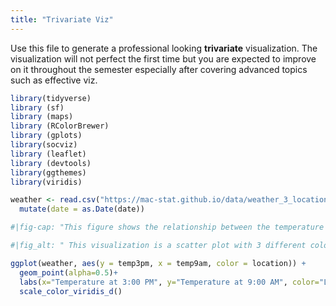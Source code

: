 ```yaml
---
title: "Trivariate Viz"
---
```


Use this file to generate a professional looking **trivariate** visualization.  The visualization will not perfect the first time but you are expected to improve on it throughout the semester especially after covering advanced topics such as effective viz.

```r
library(tidyverse)
library (sf)
library (maps)
library (RColorBrewer)
library (gplots)
library(socviz)
library (leaflet)
library (devtools)
library(ggthemes)
library(viridis)
```

```r
weather <- read.csv("https://mac-stat.github.io/data/weather_3_locations.csv") |> 
  mutate(date = as.Date(date))  
```


```r
#|fig-cap: "This figure shows the relationship between the temperature at 9:00 AM and 3:00 PM in the 3 locations; Hobart, Uluru, and Wollogong. The x-axis shows the temperature at 3:00 pm, y-axis shows the temperature at 9:00 am, and the colors differentiate the location." 

#|fig_alt: " This visualization is a scatter plot with 3 different colors that represent each location and their correlating temperatures. The biggest takeaways are that the there is a medium/strong and positive relationship in all of the locations, and that Uluru has typically the greatest temperatures. The data is from weather-https://mac-stat.github.io/data/weather_3_locations.csv"

ggplot(weather, aes(y = temp3pm, x = temp9am, color = location)) + 
  geom_point(alpha=0.5)+
  labs(x="Temperature at 3:00 PM", y="Temperature at 9:00 AM", color="Location",title="Comparing Temperatures of Different Times of the Day in Locations")+
  scale_color_viridis_d()
```



